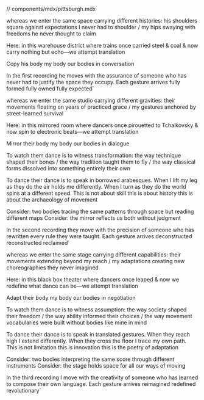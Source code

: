 // components/mdx/pittsburgh.mdx

whereas we enter the same space carrying different histories: his shoulders square against expectations I never had to shoulder / my hips swaying with freedoms he never thought to claim

Here: in this warehouse district where trains once carried steel & coal & now carry nothing but echo—we attempt translation

Copy                his body
                                    my body
                                                        our bodies in conversation

In the first recording he moves with the assurance of someone who has never had to justify the space they occupy. Each gesture arrives fully formed fully owned fully expected`

whereas we enter the same studio carrying different gravities: their movements floating on years of practiced grace / my gestures anchored by street-learned survival

Here: in this mirrored room where dancers once pirouetted to Tchaikovsky & now spin to electronic beats—we attempt translation

Mirror              their body
                                    my body
                                                        our bodies in dialogue

To watch them dance is to witness transformation: the way technique shaped their bones / the way tradition taught them to fly / the way classical forms dissolved into something entirely their own

To dance their dance is to speak in borrowed arabesques. When I lift my leg as they do the air holds me differently. When I turn as they do the world spins at a different speed. This is not about skill this is about history this is about the archaeology of movement

Consider: two bodies tracing the same patterns through space but reading different maps
Consider: the mirror reflects us both without judgment

In the second recording they move with the precision of someone who has rewritten every rule they were taught. Each gesture arrives deconstructed reconstructed reclaimed`

whereas we enter the same stage carrying different capabilities: their movements extending beyond my reach / my adaptations creating new choreographies they never imagined

Here: in this black box theater where dancers once leaped & now we redefine what dance can be—we attempt translation

Adapt               their body
                                    my body
                                                        our bodies in negotiation

To watch them dance is to witness assumption: the way society shaped their freedom / the way ability informed their choices / the way movement vocabularies were built without bodies like mine in mind

To dance their dance is to speak in translated gestures. When they reach high I extend differently. When they cross the floor I trace my own path. This is not limitation this is innovation this is the poetry of adaptation

Consider: two bodies interpreting the same score through different instruments
Consider: the stage holds space for all our ways of moving

In the third recording I move with the creativity of someone who has learned to compose their own language. Each gesture arrives reimagined redefined revolutionary`